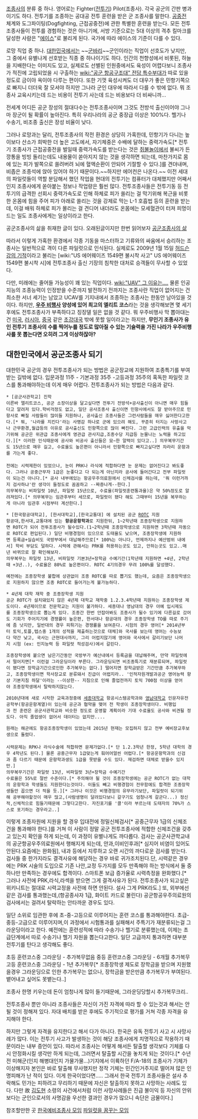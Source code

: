 [[조종사]]의 분류 중 하나. 영어로는 Fighter([[전투기]]) Pilot(조종사). 각국 공군의 간판 병과이기도 하다. 전투기를 조종하는 공대공 전투 훈련을 받은 군 조종사를 말한다. [[공중전]] 체계와 도그파이팅(Dogfighting, 근접공중전)에 관한 특별한 훈련을 받는다. 모든 전투조종사들이 전투를 경험하는 것은 아니기에, 서방 기준으로는 5대 이상의 격추 킬마크를 달성한 사람은 "[[에이스]]"로 불리게 된다. 국가에 따라 에이스의 기준이 다를 수 있다.

로망 직업 중 하나. [[대한민국]]에서는 ~~[[군바리]]~~군인이라는 직업이 선호도가 낮지만, 그 중에서 유별나게 선호받는 직종 중 하나이기도 하다. 인간의 천향성에서 비롯된, 하늘을 지배한다는 이미지도 있고, 실제로도 선별된 인원중에서도 육성이 어렵다보니 조종사가 적진에 고립되었을 시 구출하는 [[wiki:"공군 항공구조대" 전담 특수부대]]가 따로 있을 정도로 금이야 옥이야 다루는 편이다. 또한 기껏 육성시켜도 더 대우가 좋은 민항기쪽으로 빠지니 더더욱 잘 모셔야 하지만 그나라 군인 대우에 따라서 다를 수 밖에 없다. 뭐 조종사 교육시키는데 드는 비용이 전투기 사는데 드는 비용보다 더 비싸니까...

전세계 어디든 공군 장성의 절대다수는 전투조종사이며 그것도 전방석 출신이어야 그나마 장군이 될 확률이 높아진다. 특히 우리나라의 공군 중장급 이상은 100%다. 헬기나 수송기, 비조종 출신은 장성 비율이 낮다.

그러나 로망과는 달리, 전투조종사의 작전 환경은 상당히 가혹한데, 민항기가 다니는 높이보다 산소가 희박한 더 높은 고도에서, 자기체중은 수배에 달하는 중력가속도[* 전투기 조종사가 근접공중전을 벌일때 중력가속도를 받는다는 것은 [[쥐불놀이]]에서 불씨가 든 깡통을 빙빙 돌리는데도 내용물이 쏟아지지 않는 것을 생각하면 되는데, 마찬가지로 몸에 있는 피가 발쪽으로 쏠려버려 뇌에 혈액순환이 안되어 기절할 수 있다.]를 견뎌내며, 비좁은 조종석에 앉아 있어야 하기 때문이다.~~하지만 에어컨은 나온다.~~ 이전 세대의 파일럿들이 역할 분담해서 했던 작업을 현대의 전투기는 컴퓨터가 대체했지만 어째서인지 조종사에게 쏟아붙는 정보나 작업량은 훨씬 많다. 전투조종사들은 전투기동 등 전투기의 급격한 선회시 중력가속도로 인해 하체로 피가 쏠리는 걸 막기위해 복근을 비롯한 온몸에 힘을 주어 피가 아래로 쏠리는 것을 강제로 막는 L-1 호흡법 등의 훈련을 받는데, 이걸 배워 하체로 피가 몰리는 걸 견디어 내더라도 온몸에는 모세혈관이 터져 피멍이 드는 일도 조종사에게는 일상이라고 한다. 

공군조종사의 삶을 취재한 글이 있다. 오래된글이지만 한번 읽어보자 [http://shindonga.donga.com/docs/magazine/shin/2006/02/01/200602010500011/200602010500011_1.html 공군조종사의 삶]

따라서 이렇게 가혹한 환경에서 각종 기동을 마스터하고 기류와의 싸움에서 승리하는 조종사는 일반적으로 격이 다른 파일럿으로 인식된다. 실제로도 2009년 1월 15일 [http://en.wikipedia.org/wiki/US_Airways_Flight_1549 허드슨 강의 기적]이라고 불리는 [wiki:"US 에어웨이즈 1549편 불시착 사고" US 에어웨이즈 1549편 불시착 시]에 전투조종사 출신 기장의 침착한 대처로 승객들이 무사할 수 있었다.

다만, 미래에는 줄어들 가능성이 꽤 있는 직업이다. [[wiki:"UAV" 그 이유는....]] 물론 인공지능의 조종능력이 인정받을 수준까지 발전하기 전까지는 조종사란 직업이 없어지는 건 최소한 서너 세기는 남았고 UCAV를 기지내에서 조종하는 조종사는 한동안 남아있을 것이다. 하지만, '''[[우주 비행사]] 양성에 있어 최고의 엘리트 코스'''라는 것을 생각해보면 몇 세기 후에도 전투조종사가 부족하다고 징징댈 일은 없을 것 같다. 뭐 우주비행사 막 뽑아대는 건 [[미국]], [[러시아]], [[중국]] 같은 [[초강대국]] 밖에 못할 일이라고는 하지만, '''무인기 조종사가 유인 전투기 조종사의 수를 찍어누를 정도로 많아질 수 있는 기술력을 가진 나라가 우주비행사를 못 뽑는다면 오히려 그게 이상하잖아?'''

== 대한민국에서 공군조종사 되기 ==
대한민국 공군의 경우 전투조종사가 되는 방법은 공군장교에 지원하여 조종특기를 부여받는 길밖에 없다. 입문과정 11주 - 기본과정 35주 -고등과정 35주의 혹독한 파일럿 코스를 통과해야하는데 이게 매우 어렵다. 
전투조종사가 되는 방법은 다음과 같다.

 * [공군사관학교] 진학 
 이른바 엘리트코스, 공군 소장이상을 달고싶다면 전투기 전방석+공사출신이 아니면 매우 힘들다고 알려저 있다.학비걱정도 없고, 일단 공사조종사 출신이면 민항사에서도 잘 받아주므로 민항사로 빠질 사람들이 많이들 지원하나, 공사출신 조종사들은 그런사람들을 매우 싫어한다고한다.[* 뭐, '나라를 지킨다'라는 사명감 하나로 군에 있으려 해도, 꾸준히 터지는 사망사고나 근무환경,월급등의 이유로 공사출신도 민항쪽으로 많이 빠진다. 그런 고급인력의 유출을 막기위해 공군은 위관급 조종사에게 영관급 관사지급,조종수당 지급등 눈물나는 노력을 하고있다.][* 이러한 인식때문에 공사와 비공사 출신들은 묘~한 알력이 있다고..] 의무복무기간도 15년으로 매우 길고, 수료율도 높은편이 아니라서 민항쪽으로 빠지고싶다면 차라리 운항과를 가는게 좋다.
 
 전에는 시력제한이 있었으나, 눈이 PRK나 라식에 적합하다면 눈 문제는 없어진다고 봐도좋다. 그러나 공중근무자 1급은 눈좋다고 다 되는게 아닌지라 공사에 들어간다고 전부 파일럿이 되는건 아니다.[* 공사 내부에있는 항공우주의료원에서 신체검사를 하는데, '뭐 이런거까지 검사하냐'란 생각이 들정도로 꼼꼼하고 --짜증나게--한다.]
 의무복무는 비파일럿 10년, 파일럿 15년으로, 수료율(파일럿훈련통과율)은 약 50%정도로 알려져있다.[* 의무복무는 임관후부터 세므로, 파일럿이 됐다 해도 그때부터 15년을 복무하는게 아니라 임관후 시점부터 계산한다.]


 * [한국항공대학교], [한서대학교],[한국교통대] 에 설치된 공군 [[ROTC]] 지원 
 항공대,한서대,교통대에 있는 '''항공운항학과'''로 지원한뒤, 1~2학년때 조종장학생으로 지원하면 ROTC가 되어 전투조종사가 될수있다.(1~2학년때 조종장학생으로 지원하면 3학년때 자동으로 ROTC로 편입된다.) 일단 비행경험이 있으므로 도태율도 낮으며, 조종장학생에 지원하면 등록금+실습비도 국방부에서 대납해주므로[* 100%는 아니다, 언제까지나 예산범위 내에서] 학비 부담도 덜하다. 시력에 관해서는 PRK를 허용하는곳도 있고, 안하는곳도 있고..매년 바뀌므로 잘 확인해보자.
 의무복무는 파일럿 13년, 비파일럿 기본3년+장학금 수예기간(1학년때 지원하면 +4년, 2학년때 +3년..), 수료율은 80%로 높은편이다. ROTC 4기의경우 무려 100%를 달성했다.

 예전에는 조종장학생 불합에 상관없이 조종 ROTC를 따로 뽑기도 했는데, 요즘은 조종장학생으로 지원하지 않으면 조종 ROTC로 들어가는게 불가능하다.

 * 4년제 대학 재학 중 조종장학생 지원
 공군 ROTC가 설치돼있지 않은 4년제 대학교 재학중 1.2.3.4학년때 지원하는 조종장학생 제도이다. 4년제이므로 전문학교는 지원이 불가하다. 세종대나 영남대의 경우 아예 입시제도를 조종장학생으로 뽑는게 있다. 조종간 한번 안잡아봐도 조종사가 될수 있기에 다른길로 갔어도 기회가 주어지기에 경쟁률이 높은편, 한서대나 항공대의 경우 조종장학생 TO를 따로 주기에 좀 낫지만, 일반대의 경우 피튀기는 경쟁률을 보여준다. 시험의 경우 영어[* 2014년부터 토익,토플,텝스중 1개의 성적을 제출하는것으로 대체]와 국사를 보는데 영어는 수능보다 약간 낮고, 국사는 근현대사까지, 그리 어렵지않기에 영어와 국사에서 갈리기보단 나머지 시험 (ex: 인지능력 등 파일럿 적성검사)에서 갈린다.

 조종장학생에 붙으면 남은기간동안 국방부가 예산내에서 등록금을 대납해주며, 만약 파일럿에서 떨어지면[* 이런걸 그라운딩이라 부른다. 그라운딩되면 비조종특기로 재분류되며, 파일럿이 됐다면 장학금기간으로인한 추가복무는 없다.] 떨어지면 장학금받은 기간만큼 추가복무하고, 조종장학생이면 학사장교로 분류돼서 진급이 어렵지라.. '인적자원개발과공군 영어능력 향상 기본지침 하달'이라는 --이상한-- 지침으로 인해 졸업전까지 토익 700점 이상을 얻어야 조종장학생에서 탈락하지않는다.

 2010년대에 새로 시작한 교육과정중에 [[세종대학교]] 항공시스템공학과와 [[영남대학교]] 인문자유전공학부(항공운항계열)이 있는데 공군과 협약을 맺어 전 학생이 조종장학생이다. 비행입과 전 훈련은 공군사관학교와 비슷한 정도로 운영할 계획이라 기대 수료율도 공사와 비견될 정도다. 아직 졸업생이 없어서 데이터는 없지만....

 원래는 해군에도 항공조종장학생이 있었는데 2015년 현재는 모집하지 않고 전부 예비장교후보생으로 돌렸다.
 
 시력문제는 RPK나 라식수술에 적합하면 문제가없다.[* 단 1.2.3학년 한정, 5학년 대학의 경우 4학년도 된다.] 물론 공중근무자 1급맞는게 훠어어얼씬 어렵다.[* 항공운항학과의 신검과 좀 다르기 때문에 운항학과생도 1급을 못받을 수도 있다. 재검하면 대체로 받을수 있지만.]
 의무복무기간은 파일럿 13년, 비파일럿 3년+장학금 수예기간
 수료율은 55%로 절반 수준이다.[* 주의해야 될 것이 조종장학생에는 공군 ROTC가 없는 대학의 운항학과 학생들도 지원한다는것이다. 이들도 빼고 비행경험이 전무함에도 합격한 조종장학생들만 꼽으면 더 적을 듯.][* 그러나 이것은 비행경험의 유무라기보단, 파일럿이 되기위해 공부해야할것이 매우 많고,(사람생명이 달려있다보니 갈구기도 엄청나게 갈군다...) 정신적,신체적으로 힘들기때문에 그렇다고한다. 자진포기를 '콜'이라 부르는데 도태자의 70%가 스스로 포기하는 경우라고..]

이렇게 조종자원에 지원을 할 경우 입대전에 정밀신체검사[* 공중근무자 1급의 신체조건을 통과해야 한다.]를 거쳐 이 사람이 정말 공군 전투조종사에 적합한 신체조건을 갖추고 있는지 확인을 하게 되는데, 이 과정이 유별나게도 까다롭다. 검사는 공군사관학교내의 공군항공우주의료원에서 행해지게 되는데, 안과,이비인후과[* 심지어 비염이 있어도 안된다.요즘에는 완화됨], 내과 등에서 지루하고 오랜 시간의 까다로운 검사를 받는다. 검사들 중 한가지라도 결격사유에 해당하는 경우 바로 귀가조치된다.단, 시력같은 경우에는 PRK 시술의 도입으로 기존 나안,교정 두가지를 모두 만족해야 하는 방식에서 둘 중 하나만 만족하는 경우에도 합격이다. 스마트폰 보급 증가율로 시력측정을 완화했다.[* 그러나 사전에 PRK,라식,라섹을 받으면 그게 결격사유가 된다. 전투조종사가 되고싶은 위키니트는 절대로 시력교정을 사전에 하면 안된다. 설사 그게 PRK라도.] 또, 외부에선 같은 검사를 통과했는데,(항공종사자 1급, 화이트 카드로 불린다) 공군항공우주의료원의 검사에서는 걸려서 탈락하는 안타까운 경우도 있다. 

일단 소위로 임관한 후에 초-중-고등으로 이루어지는 훈련 코스를 통과해야한다. 초급-중등-고급으로 이루어지며,이 과정에서 시험통과를 실패해서 주특기가 재분류되는걸 그라운딩이라고 한다. 예전에는 훈련성적에 따라 수송기나 헬기로 분류했는데, 이제는 초급단계에서 따로 수송기나 헬기 자원을 뽑는다고한다. 일단 고급까지 통과하면 대부분 전투기를 탄다고 생각해도 좋다.

초등 훈련코스중 그라운딩 - 추가복무없음
중등 훈련코스중 그라운딩 - 6개월 추가복무
고등 훈련코스중 그라운딩 - 1년 추가복무[* 조종장학생 제도로 장학금을 받으며 지원했을경우 그라운딩으로 인한 추가복무는 없으나, 장학금을 받은만큼 추가복무가 부여된다. 뱉어내고 싶어도 못뱉는다..]

조종사 한명 키우는데 돈이 엄청나게 많이 들기때문에, 그라운딩당할시 추가복무크리..

전투조종사 뿐만 아니라 조종사들은 자신이 가진 자격에 따라 할 수 있는것과 해서는 안될 것이 정해져 있다. 자대 배치를 받은 후에도 주기적으로 평가를 거쳐 각종 자격을 유지해야 한다.

하지만 그렇게 자격을 유지한다고 해서 다가 아니다. 한국은 유독 전투기 사고 시 사망사례가 많다. 이는 전투기 사고가 발생하는 것이 해당 조종사에게 치명적으로 작용하기 때문이라는 내부 증언이 있다. 따라서 조종사는 어떻게 해서든 탈출할 생각보다 기체를 다시 안정화시킬 생각만 하게 되는데, 그러면서 탈출할 시간을 놓치게 되는 것이다.[* 수년전 미해군(인지 해병대인지 가물가물...)기지에서 이륙하던 F/A-18의 조종사가 기체가 이상해지자 본인은 바로 탈출해 무사했지만 정작 기체는 민간인거주지로 떨어져 많은 인명피해가 난 적이 있다. 이게 한국이었다면..... 그래서 한국 전투기 조종사들은 설사 추락해도 민가는 피하려고 무리하기 때문에 자신은 탈출하지 못하고 사망하는 사례도 있다. 다만 故 [[김도현]] 소령의 사건에서처럼 이런 사망사례들은 진급 불이익 등 자신의 안위보다는 군인으로서의 사명감을 우선한 결과인 경우가 많으니 속단은 금물이다.]

참조할만한 곳
[http://cafe.naver.com/repilot/ 한국예비조종사 모임]
[http://cafe.naver.com/lovepilot/ 파일럿을 꿈꾸는 모임]
